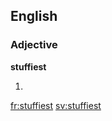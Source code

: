==English==

===Adjective===
'''stuffiest'''

# {{superlative of|stuffy}}

[[fr:stuffiest]]
[[sv:stuffiest]]